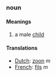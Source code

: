 ===noun===
====Meanings====
#a male [[child]]
====Translations====
*[[Dutch]]: [[zoon]] ''m''
*[[French]]: [[fils]] ''m''